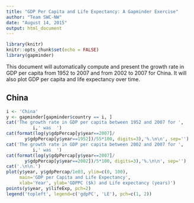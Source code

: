 ```yaml
---
title: "GDP Per Capita and Life Expectancy: A Gapminder Exercise"
author: "Team SWC-NW"
date: "August 14, 2015"
output: html_document
---
```


```r
library(knitr)
knitr::opts_chunk$set(echo = FALSE)
library(gapminder)
```

This document will automatically compute and
present the growth rate in GDP per capita from 1952 to 2007 and from
2002 to 2007 for China. It will also plot GDP per capita and life expectancy over time.

## China


```r
i <- 'China'
y <- gapminder[gapminder$country == i, ]
cat('The growth rate in GDP per capita between 1952 and 2007 for ',
          i,' was  ')
cat(format(log(y$gdpPercap[y$year==2007]/
       y$gdpPercap[y$year==1952])/55*100, digits=3),'%.\n\n', sep='')
cat('The growth rate in GDP per capita between 2002 and 2007 for ',
          i,' was  ')
cat(format(log(y$gdpPercap[y$year==2007]/
       y$gdpPercap[y$year==2002])/5*100, digits=3),'%.\n\n', sep='')
cat('.\n\n.')
plot(y$year, y$gdpPercap/1e03, ylim=c(0, 100),
     main='GDP per Capita and Life Expectancy',
     xlab='Year', ylab='GDPPC ($k) and Life expectancy (years)')
points(y$year, y$lifeExp, pch=2)
legend('topleft', legend=c('gdpPC', 'LE'), pch=c(1, 2))

```
